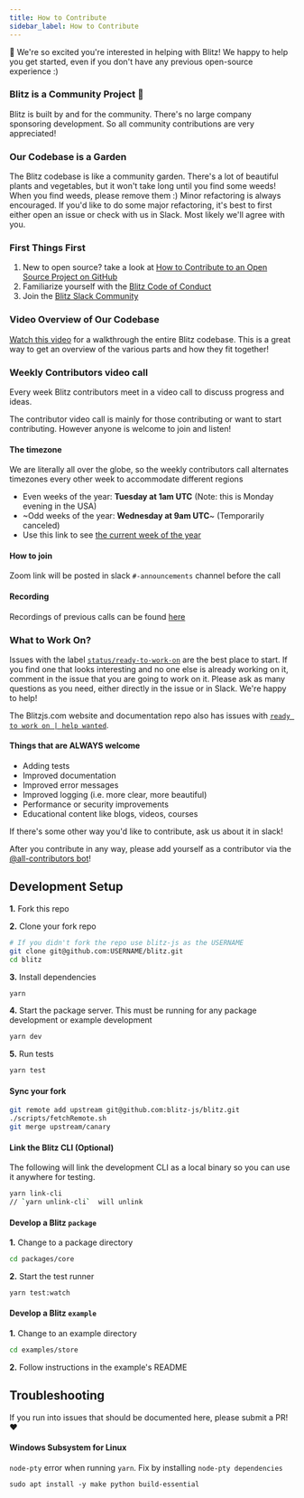 ```yaml
---
title: How to Contribute
sidebar_label: How to Contribute
---
```


👋 We're so excited you're interested in helping with Blitz! We happy to help you get started, even if you don't have any previous open-source experience :)

### Blitz is a Community Project 🤝

Blitz is built by and for the community. There's no large company sponsoring development. So all community contributions are very appreciated!

### Our Codebase is a Garden

The Blitz codebase is like a community garden. There's a lot of beautiful plants and vegetables, but it won't take long until you find some weeds! When you find weeds, please remove them :) Minor refactoring is always encouraged. If you'd like to do some major refactoring, it's best to first either open an issue or check with us in Slack. Most likely we'll agree with you.

### First Things First

1. New to open source? take a look at [How to Contribute to an Open Source Project on GitHub](https://egghead.io/courses/how-to-contribute-to-an-open-source-project-on-github)
2. Familiarize yourself with the [Blitz Code of Conduct](./code-of-conduct)
3. Join the [Blitz Slack Community](https://slack.blitzjs.com)

### Video Overview of Our Codebase

[Watch this video](https://www.youtube.com/watch?v=RBAkhDrVRiA&feature=youtu.be) for a walkthrough the entire Blitz codebase. This is a great way to get an overview of the various parts and how they fit together!

### Weekly Contributors video call

Every week Blitz contributors meet in a video call to discuss progress and ideas.

The contributor video call is mainly for those contributing or want to start contributing. However anyone is welcome to join and listen!

#### The timezone

We are literally all over the globe, so the weekly contributors call alternates timezones every other week to accommodate different regions

- Even weeks of the year: **Tuesday at 1am UTC** (Note: this is Monday evening in the USA)
- ~Odd weeks of the year: **Wednesday at 9am UTC**~ (Temporarily canceled)
- Use this link to see [the current week of the year](https://whatweekisit.com)

#### How to join

Zoom link will be posted in slack `#-announcements` channel before the call

#### Recording

Recordings of previous calls can be found [here](https://www.youtube.com/playlist?list=PLvm6NqxNNnBLFxZux5OHraTAcIBJz2FvR)

### What to Work On?

Issues with the label [`status/ready-to-work-on`](https://github.com/blitz-js/blitz/labels/status%2Fready-to-work-on) are the best place to start. If you find one that looks interesting and no one else is already working on it, comment in the issue that you are going to work on it. Please ask as many questions as you need, either directly in the issue or in Slack. We're happy to help!

The Blitzjs.com website and documentation repo also has issues with [`ready to work on | help wanted`](https://github.com/blitz-js/blitzjs.com/issues?q=is%3Aissue+is%3Aopen+sort%3Aupdated-desc+label%3A%22ready+to+work+on+%7C+help+wanted%22).

#### Things that are ALWAYS welcome

- Adding tests
- Improved documentation
- Improved error messages
- Improved logging (i.e. more clear, more beautiful)
- Performance or security improvements
- Educational content like blogs, videos, courses

If there's some other way you'd like to contribute, ask us about it in slack!

After you contribute in any way, please add yourself as a contributor via the [@all-contributors bot](https://allcontributors.org/docs/en/bot/usage)!

## Development Setup

**1.** Fork this repo

**2.** Clone your fork repo

```sh
# If you didn't fork the repo use blitz-js as the USERNAME
git clone git@github.com:USERNAME/blitz.git
cd blitz
```

**3.** Install dependencies

```sh
yarn
```

**4.** Start the package server. This must be running for any package development or example development

```sh
yarn dev
```

**5.** Run tests

```sh
yarn test
```

#### Sync your fork

```sh
git remote add upstream git@github.com:blitz-js/blitz.git
./scripts/fetchRemote.sh
git merge upstream/canary
```

#### Link the Blitz CLI (Optional)

The following will link the development CLI as a local binary so you can use it anywhere for testing.

```sh
yarn link-cli
// `yarn unlink-cli`  will unlink
```

#### Develop a Blitz `package`

**1.** Change to a package directory

```sh
cd packages/core
```

**2.** Start the test runner

```sh
yarn test:watch
```

#### Develop a Blitz `example`

**1.** Change to an example directory

```sh
cd examples/store
```

**2.** Follow instructions in the example's README

## Troubleshooting

If you run into issues that should be documented here, please submit a PR! ❤️

#### Windows Subsystem for Linux

`node-pty` error when running `yarn`. Fix by installing `node-pty dependencies`

```sh
sudo apt install -y make python build-essential
```
